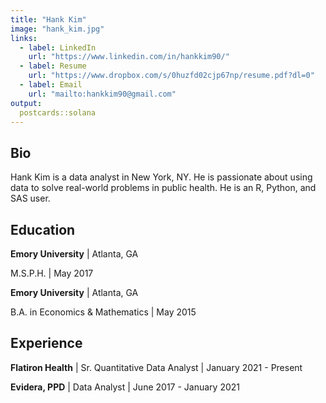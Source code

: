 ```yaml
---
title: "Hank Kim"
image: "hank_kim.jpg"
links:
  - label: LinkedIn
    url: "https://www.linkedin.com/in/hankkim90/"
  - label: Resume
    url: "https://www.dropbox.com/s/0huzfd02cjp67np/resume.pdf?dl=0"
  - label: Email
    url: "mailto:hankkim90@gmail.com"
output:
  postcards::solana
---
```

 
## Bio

Hank Kim is a data analyst in New York, NY. He is passionate about using data
to solve real-world problems in public health. He is an R, Python, and SAS user.

## Education

**Emory University** | Atlanta, GA

M.S.P.H. | May 2017

**Emory University** | Atlanta, GA

B.A. in Economics & Mathematics | May 2015

## Experience

**Flatiron Health** | Sr. Quantitative Data Analyst | January 2021 - Present

**Evidera, PPD** | Data Analyst | June 2017 - January 2021